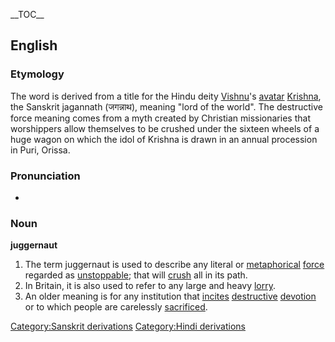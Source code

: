 {{wikipedia}}
__TOC__
==English==
===Etymology===
The word is derived from a title for the Hindu deity [[Vishnu]]'s [[avatar]] [[Krishna]], the Sanskrit jagannath (जगन्नाथ), meaning "lord of the world". The destructive force meaning comes from a myth created by Christian missionaries that worshippers allow themselves to be crushed under the sixteen wheels of a huge wagon on which the idol of Krishna is drawn in an annual procession in Puri, Orissa.

===Pronunciation===
*{{audio|en-us-juggernaut.ogg|Audio (US)}}

===Noun===
'''juggernaut'''

#The term juggernaut is used to describe any literal or [[metaphorical]] [[force]] regarded as [[unstoppable]]; that will [[crush]] all in its path.
#In Britain, it is also used to refer to any large and heavy [[lorry]].
#An older meaning is for any institution that [[incites]] [[destructive]] [[devotion]] or to which people are carelessly [[sacrificed]].
[[Category:Sanskrit derivations]]
[[Category:Hindi derivations]]